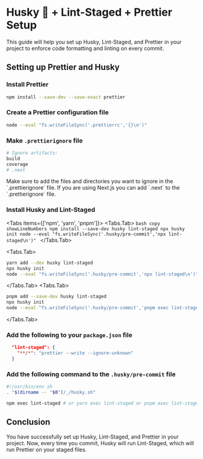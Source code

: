 
# Husky 🐶 + Lint-Staged + Prettier Setup

This guide will help you set up Husky, Lint-Staged, and Prettier in your project to enforce code formatting and linting on every commit.

## Setting up Prettier and Husky

<Steps>

### Install Prettier

```bash copy showLineNumbers
npm install --save-dev --save-exact prettier
```

### Create a Prettier configuration file

```bash showLineNumbers copy
node --eval "fs.writeFileSync('.prettierrc','{}\n')"
```

### Make `.prettierignore` file

```bash copy showLineNumbers
# Ignore artifacts:
build
coverage
# .next
```

<Callout type="warning">
  Make sure to add the files and directories you want to ignore in the
  `.prettierignore` file. If you are using Next.js you can add `.next` to the
  `.prettierignore` file.
</Callout>

### Install Husky and Lint-Staged

<Tabs items={['npm', 'yarn', 'pnpm']}>
  <Tabs.Tab>
    ```bash copy showLineNumbers
    npm install --save-dev husky lint-staged
    npx husky init
    node --eval "fs.writeFileSync('.husky/pre-commit','npx lint-staged\n')"
    ```
  </Tabs.Tab>

  <Tabs.Tab>
  ```bash copy showLineNumbers
  yarn add --dev husky lint-staged
  npx husky init
  node --eval "fs.writeFileSync('.husky/pre-commit','npx lint-staged\n')"
  ```
  </Tabs.Tab>
  <Tabs.Tab>
  ```bash copy showLineNumbers
pnpm add --save-dev husky lint-staged
npx husky init
node --eval "fs.writeFileSync('.husky/pre-commit','pnpm exec lint-staged\n')"
  ```
  </Tabs.Tab>
</Tabs>

### Add the following to your `package.json` file

```json copyFile
  "lint-staged": {
    "**/*": "prettier --write --ignore-unknown"
  }
```

### Add the following command to the `.husky/pre-commit` file

```bash copy
#!/usr/bin/env sh
. "$(dirname -- "$0")/_/husky.sh"

npm exec lint-staged # or yarn exec lint-staged or pnpm exec lint-staged 👍🏻

```

</Steps>

## Conclusion

You have successfully set up Husky, Lint-Staged, and Prettier in your project. Now, every time you commit, Husky will run Lint-Staged, which will run Prettier on your staged files.
